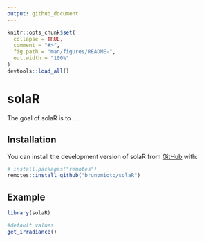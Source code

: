 ```yaml
---
output: github_document
---
```


<!-- README.md is generated from README.Rmd. Please edit that file -->

```r
knitr::opts_chunk$set(
  collapse = TRUE,
  comment = "#>",
  fig.path = "man/figures/README-",
  out.width = "100%"
)
devtools::load_all()
```

# solaR

<!-- badges: start -->
<!-- badges: end -->

The goal of solaR is to ...

## Installation

You can install the development version of solaR from [GitHub](https://github.com/) with:

``` r
# install.packages("remotes")
remotes::install_github("brunomioto/solaR")
```

## Example

```r
library(solaR)

#default values
get_irradiance()
```


